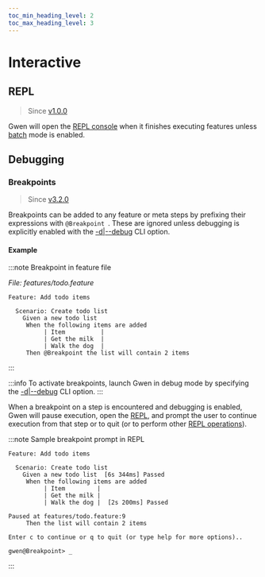 ```yaml
--- 
toc_min_heading_level: 2
toc_max_heading_level: 3
---
```



# Interactive

## REPL

> Since [v1.0.0](https://github.com/gwen-interpreter/gwen-web/releases/tag/v1.0.0)

Gwen will open the [REPL console](/docs/cli/repl) when it finishes executing features unless [batch](/docs/modes/batch) mode is enabled.

## Debugging

### Breakpoints

> Since [v3.2.0](https://github.com/gwen-interpreter/gwen-web/releases/tag/v3.2.0)

Breakpoints can be added to any feature or meta steps by prefixing their expressions with `@Breakpoint `. These are ignored unless debugging is explicitly enabled with the [-d|--debug](/docs/cli#gwen-cli-options-debug) CLI option.

#### Example

:::note Breakpoint in feature file

*File: features/todo.feature*
```gherkin {9}
Feature: Add todo items
 
  Scenario: Create todo list
    Given a new todo list
     When the following items are added
          | Item          |
          | Get the milk  |
          | Walk the dog  |
     Then @Breakpoint the list will contain 2 items
```

:::

:::info
To activate breakpoints, launch Gwen in debug mode by specifying the [-d|--debug](/docs/cli#gwen-cli-options-debug) CLI option. 
:::

When a breakpoint on a step is encountered and debugging is enabled, Gwen will pause execution, open the [REPL](/docs/cli/repl), and prompt the user to continue execution from that step or to quit (or to perform other [REPL operations](/docs/cli/repl#repl-commands)).

:::note Sample breakpoint prompt in REPL

```text {10-15}
Feature: Add todo items

  Scenario: Create todo list
    Given a new todo list  [6s 344ms] Passed
     When the following items are added
          | Item         |
          | Get the milk |
          | Walk the dog |  [2s 200ms] Passed

Paused at features/todo.feature:9
     Then the list will contain 2 items

Enter c to continue or q to quit (or type help for more options)..

gwen@Breakpoint> _
```

:::
